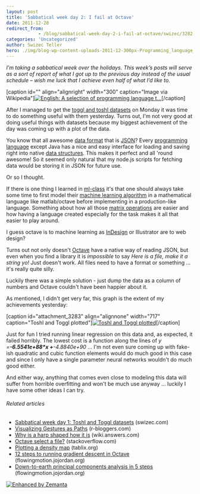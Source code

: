 ```yaml
---
layout: post
title: 'Sabbatical week day 2: I fail at Octave'
date: 2011-12-28
redirect_from: 
            - /blog/sabbatical-week-day-2-i-fail-at-octave/swizec/3282
categories: 'Uncategorized'
author: Swizec Teller
hero: ./img/blog-wp-content-uploads-2011-12-300px-Programming_language_textbooks1.jpg
---
```

_I’m taking a sabbatical week over the holidays. This week’s posts will serve as a sort of report of what I got up to the previous day instead of the usual schedule – wish me luck that I achieve even half of what I’d like to._



\[caption id="" align="alignright" width="300" caption="Image via Wikipedia"][![English: A selection of programming language t...](./img/blog-wp-content-uploads-2011-12-300px-Programming_language_textbooks1.jpg "English: A selection of programming language t...")](http://commons.wikipedia.org/wiki/File:Programming_language_textbooks.jpg)\[/caption]



After I managed to get the [toggl and toshl datasets](http://swizec.com/blog/sabbatical-week-day-1-toshl-and-toggl-datasets/swizec/3277 "Sabbatical week day 1: Toshl and Toggl datasets") on Monday it was time to do something useful with them yesterday. Turns out, I'm not very good at doing useful things with datasets because my biggest achievement of the day was coming up with a plot of the data.



You know that all awesome [data format](http://en.wikipedia.org/wiki/Data "Data") that is [JSON](http://json.org "JSON")? Every [programming language](http://en.wikipedia.org/wiki/Programming_language "Programming language") except Java has a nice and easy interface for loading and saving right into native [data structures](http://en.wikipedia.org/wiki/Data_structure "Data structure"). This makes it perfect and all 'round awesome! So it seemed only natural that my node.js scripts for fetching data would be storing it in JSON for future use.



Or so I thought.



If there is one thing I learned in [ml-class](http://ml-class.com) it's that one should always take some time to first model their [machine learning algorithm](http://en.wikipedia.org/wiki/Machine_learning "Machine learning") in a mathematical language like matlab/octave before implementing in a production-like language. Something about how all those [matrix operations](http://en.wikipedia.org/wiki/Matrix_%28mathematics%29 "Matrix (mathematics)") are easier and how having a language created especially for the task makes it all that easier to play around.



I guess octave is to machine learning as [InDesign](http://www.adobe.com/products/indesign/main.html "Adobe InDesign") or Illustrator are to web design?



Turns out not only doesn't [Octave](http://www.gnu.org/software/octave/ "GNU Octave") have a native way of reading JSON, but even when you find a library it is _impossible_ to say _Here is a file, make it a string yo!_ Just doesn't work. All files need to have a format or something ... it's really quite silly.



Luckily there was a simple solution - just dump the data as a column of numbers and Octave couldn't have been happier about it.



As mentioned, I didn't get very far, this graph is the extent of my achievements yesterday:



\[caption id="attachment_3283" align="alignnone" width="717" caption="Toshl and Toggl plotted"][![Toshl and Toggl plotted](./img/blog-wp-content-uploads-2011-12-Selection_046-1024x345.png "Toshl and Toggl plotted")](http://swizec.com/blog/wp-content/uploads/2011/12/Selection_046.png)\[/caption]



Just for fun I tried running linear regression on this data and, as expected, it failed horribly. The lowest cost is a function along the lines of _y =__-6.5541e+88\*x +__-4.8840e+90_ ... I'm not even sure coming up with fake-ish quadratic and cubic function elements would do much good in this case and since I only have a single parameter neural networks wouldn't do much good either.



And either way, anything that comes even close to modeling this data will suffer from horrible overfitting and won't be much use anyway ... luckily I have some other ideas I can try.

###### Related articles

- [Sabbatical week day 1: Toshl and Toggl datasets](http://swizec.com/blog/sabbatical-week-day-1-toshl-and-toggl-datasets/swizec/3277) (swizec.com)
- [Visualizing Gestures as Paths](http://www.r-bloggers.com/visualizing-gestures-as-paths/) (r-bloggers.com)
- [Why is a harp shaped how it is](http://wiki.answers.com/Q/Why_is_a_harp_shaped_how_it_is) (wiki.answers.com)
- [Octave select a file?](http://stackoverflow.com/questions/7451757/octave-select-a-file) (stackoverflow.com)
- [Plotting a density map](http://www.tablix.org/~avian/blog/archives/2011/11/plotting_a_density_map/) (tablix.org)
- [12 steps to running gradient descent in Octave](http://flowingmotion.jojordan.org/2011/10/16/12-steps-to-running-gradient-descent-in-octave/) (flowingmotion.jojordan.org)
- [Down-to-earth principal components analysis in 5 steps](http://flowingmotion.jojordan.org/2011/12/04/down-to-earth-principal-components-analysis-in-5-steps/) (flowingmotion.jojordan.org)

[![Enhanced by Zemanta](http://img.zemanta.com/zemified_e.png?x-id=037d18ab-29b7-4c83-99e3-02ae84f3b1f3)](http://www.zemanta.com/ "Enhanced by Zemanta")